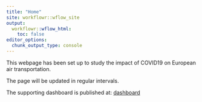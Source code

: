 ```yaml
---
title: "Home"
site: workflowr::wflow_site
output:
  workflowr::wflow_html:
    toc: false
editor_options:
  chunk_output_type: console
---
```


This webpage has been set up to study the impact of COVID19 on European air transportation.

The page will be updated in regular intervals.

The supporting dashboard is published at: [dashboard](dashboard.html)
